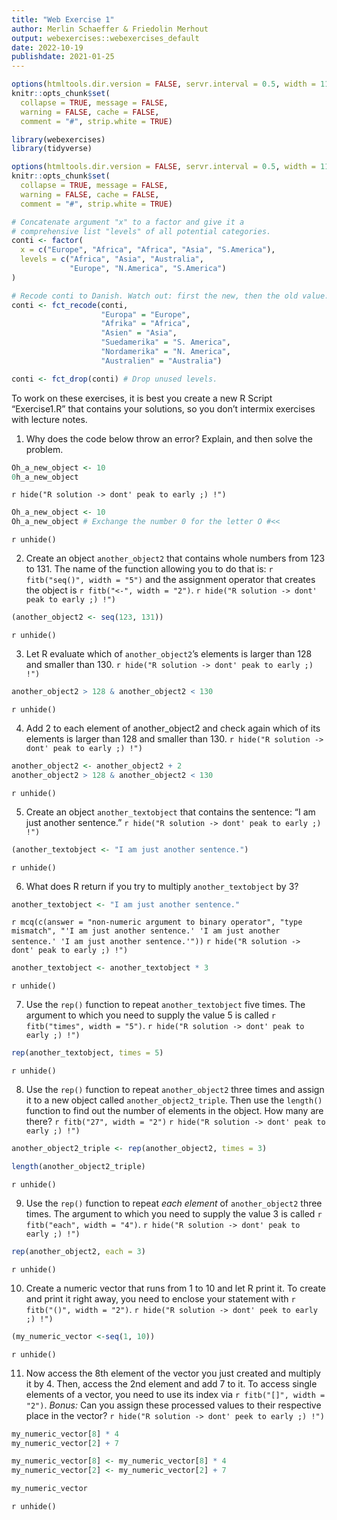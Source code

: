 ```yaml
---
title: "Web Exercise 1"
author: Merlin Schaeffer & Friedolin Merhout
output: webexercises::webexercises_default
date: 2022-10-19
publishdate: 2021-01-25
---
```


```r
options(htmltools.dir.version = FALSE, servr.interval = 0.5, width = 115, digits = 2)
knitr::opts_chunk$set(
  collapse = TRUE, message = FALSE, 
  warning = FALSE, cache = FALSE,
  comment = "#", strip.white = TRUE)

library(webexercises)
library(tidyverse)

options(htmltools.dir.version = FALSE, servr.interval = 0.5, width = 115, digits = 2)
knitr::opts_chunk$set(
  collapse = TRUE, message = FALSE, 
  warning = FALSE, cache = FALSE,
  comment = "#", strip.white = TRUE)

# Concatenate argument "x" to a factor and give it a
# comprehensive list "levels" of all potential categories.
conti <- factor(
  x = c("Europe", "Africa", "Africa", "Asia", "S.America"),
  levels = c("Africa", "Asia", "Australia",
             "Europe", "N.America", "S.America")
)

# Recode conti to Danish. Watch out: first the new, then the old value...
conti <- fct_recode(conti,
                    "Europa" = "Europe",
                    "Afrika" = "Africa",
                    "Asien" = "Asia",
                    "Suedamerika" = "S. America",
                    "Nordamerika" = "N. America",
                    "Australien" = "Australia") 

conti <- fct_drop(conti) # Drop unused levels.
```

To work on these exercises, it is best you create a new R Script "Exercise1.R" that contains your solutions, so you don't intermix exercises with lecture notes.

1. Why does the code below throw an error? Explain, and then solve the problem.
```r
Oh_a_new_object <- 10
0h_a_new_object
```
`r hide("R solution -> dont' peak to early ;) !")`
```r
Oh_a_new_object <- 10
Oh_a_new_object # Exchange the number 0 for the letter O #<<
```
`r unhide()`

2. Create an object `another_object2` that contains whole numbers from 123 to 131. The name of the function allowing you to do that is: `r fitb("seq()", width = "5")` and the assignment operator that creates the object is `r fitb("<-", width = "2")`.
`r hide("R solution -> dont' peak to early ;) !")`
```r
(another_object2 <- seq(123, 131))
```
`r unhide()`

3. Let R evaluate which of `another_object2`'s elements is larger than 128 and smaller than 130.
`r hide("R solution -> dont' peak to early ;) !")`
```r
another_object2 > 128 & another_object2 < 130
```
`r unhide()`

4. Add 2 to each element of another_object2 and check again which of its elements is larger than 128 and smaller than 130.
`r hide("R solution -> dont' peak to early ;) !")`
```r
another_object2 <- another_object2 + 2
another_object2 > 128 & another_object2 < 130
```
`r unhide()`

5. Create an object `another_textobject` that contains the sentence: "I am just another sentence."
`r hide("R solution -> dont' peak to early ;) !")`
```r
(another_textobject <- "I am just another sentence.")
```
`r unhide()`

6. What does R return if you try to multiply `another_textobject` by 3?
```r
another_textobject <- "I am just another sentence."
```
`r mcq(c(answer = "non-numeric argument to binary operator", "type mismatch", "'I am just another sentence.' 'I am just another sentence.' 'I am just another sentence.'"))`
`r hide("R solution -> dont' peak to early ;) !")`
```r
another_textobject <- another_textobject * 3
```
`r unhide()`

7. Use the `rep()` function to repeat `another_textobject` five times. The argument to which you need to supply the value 5 is called `r fitb("times", width = "5")`.
`r hide("R solution -> dont' peak to early ;) !")`
```r
rep(another_textobject, times = 5)
```
`r unhide()`

8. Use the `rep()` function to repeat `another_object2` three times and assign it to a new object called `another_object2_triple`. Then use the `length()` function to find out the number of elements in the object. How many are there? `r fitb("27", width = "2")`
`r hide("R solution -> dont' peak to early ;) !")`
```r
another_object2_triple <- rep(another_object2, times = 3)

length(another_object2_triple)
```
`r unhide()`

9. Use the `rep()` function to repeat *each element* of `another_object2` three times. The argument to which you need to supply the value 3 is called `r fitb("each", width = "4")`.
`r hide("R solution -> dont' peak to early ;) !")`
```r
rep(another_object2, each = 3)
```
`r unhide()`

10. Create a numeric vector that runs from 1 to 10 and let R print it. To create and print it right away, you need to enclose your statement with `r fitb("()", width = "2")`.
`r hide("R solution -> dont' peek to early ;) !")`
```r
(my_numeric_vector <-seq(1, 10))
```
`r unhide()`

11. Now access the 8th element of the vector you just created and multiply it by 4. Then, access the 2nd element and add 7 to it. To access single elements of a vector, you need to use its index via `r fitb("[]", width = "2")`. _Bonus:_ Can you assign these processed values to their respective place in the vector?
`r hide("R solution -> dont' peek to early ;) !")`
```r
my_numeric_vector[8] * 4 
my_numeric_vector[2] + 7 

my_numeric_vector[8] <- my_numeric_vector[8] * 4 
my_numeric_vector[2] <- my_numeric_vector[2] + 7 

my_numeric_vector
```
`r unhide()`